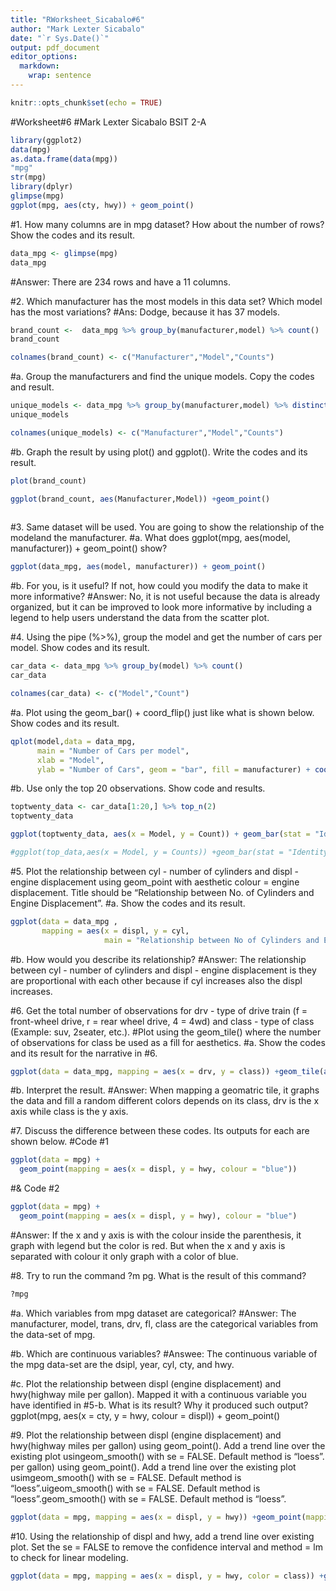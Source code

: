 ```yaml
---
title: "RWorksheet_Sicabalo#6"
author: "Mark Lexter Sicabalo"
date: "`r Sys.Date()`"
output: pdf_document
editor_options: 
  markdown: 
    wrap: sentence
---
```


```r
knitr::opts_chunk$set(echo = TRUE)
```

#Worksheet#6 #Mark Lexter Sicabalo BSIT 2-A

```r
library(ggplot2)
data(mpg)
as.data.frame(data(mpg))
"mpg"
str(mpg)
library(dplyr)
glimpse(mpg)
ggplot(mpg, aes(cty, hwy)) + geom_point()
```

#1.
How many columns are in mpg dataset?
How about the number of rows?
Show the codes and its result.

```r
data_mpg <- glimpse(mpg)
data_mpg
```

#Answer: There are 234 rows and have a 11 columns.

#2.
Which manufacturer has the most models in this data set?
Which model has the most variations?
#Ans: Dodge, because it has 37 models.

```r
brand_count <-  data_mpg %>% group_by(manufacturer,model) %>% count()
brand_count

colnames(brand_count) <- c("Manufacturer","Model","Counts")

```

#a.
Group the manufacturers and find the unique models.
Copy the codes and result.

```r
unique_models <- data_mpg %>% group_by(manufacturer,model) %>% distinct() %>% count()
unique_models

colnames(unique_models) <- c("Manufacturer","Model","Counts")
```

#b.
Graph the result by using plot() and ggplot().
Write the codes and its result.

```r
plot(brand_count)

ggplot(brand_count, aes(Manufacturer,Model)) +geom_point()
 
```

#3.
Same dataset will be used.
You are going to show the relationship of the modeland the manufacturer.
#a.
What does ggplot(mpg, aes(model, manufacturer)) + geom_point() show?

```r
ggplot(data_mpg, aes(model, manufacturer)) + geom_point()
```

#b.
For you, is it useful?
If not, how could you modify the data to make it more informative?
#Answer: No, it is not useful because the data is already organized, but it can be improved to look more informative by including a legend to help users understand the data from the scatter plot.

#4.
Using the pipe (%\>%), group the model and get the number of cars per model.
Show codes and its result.

```r
car_data <- data_mpg %>% group_by(model) %>% count()
car_data

colnames(car_data) <- c("Model","Count")
```

#a.
Plot using the geom_bar() + coord_flip() just like what is shown below.
Show codes and its result.

```r
qplot(model,data = data_mpg,
      main = "Number of Cars per model",
      xlab = "Model",
      ylab = "Number of Cars", geom = "bar", fill = manufacturer) + coord_flip()
```

#b.
Use only the top 20 observations.
Show code and results.

```r
toptwenty_data <- car_data[1:20,] %>% top_n(2)
toptwenty_data

ggplot(toptwenty_data, aes(x = Model, y = Count)) + geom_bar(stat = "Identity") + coord_flip()

```

```r
#ggplot(top_data,aes(x = Model, y = Counts)) +geom_bar(stat = "Identity") +coord_flip()
```

#5.
Plot the relationship between cyl - number of cylinders and displ - engine displacement using geom_point with aesthetic colour = engine displacement.
Title should be "Relationship between No. of Cylinders and Engine Displacement".
#a.
Show the codes and its result.

```r
ggplot(data = data_mpg , 
       mapping = aes(x = displ, y = cyl, 
                     main = "Relationship between No of Cylinders and Engine Displacement")) + geom_point(mapping=aes(colour = "engine displacement"))
```

#b.
How would you describe its relationship?
#Answer: The relationship between cyl - number of cylinders and displ - engine displacement is they are proportional with each other because if cyl increases also the displ increases.

#6.
Get the total number of observations for drv - type of drive train (f = front-wheel drive, r = rear wheel drive, 4 = 4wd) and class - type of class (Example: suv, 2seater, etc.).
#Plot using the geom_tile() where the number of observations for class be used as a fill for aesthetics.
#a.
Show the codes and its result for the narrative in #6.

```r
ggplot(data = data_mpg, mapping = aes(x = drv, y = class)) +geom_tile(aes(fill=class))
```

#b.
Interpret the result.
#Answer: When mapping a geomatric tile, it graphs the data and fill a random different colors depends on its class, drv is the x axis while class is the y axis.

#7.
Discuss the difference between these codes.
Its outputs for each are shown below.
#Code #1

```r
ggplot(data = mpg) +
  geom_point(mapping = aes(x = displ, y = hwy, colour = "blue"))
```

#& Code #2

```r
ggplot(data = mpg) +
  geom_point(mapping = aes(x = displ, y = hwy), colour = "blue")
```

#Answer: If the x and y axis is with the colour inside the parenthesis, it graph with legend but the color is red.
But when the x and y axis is separated with colour it only graph with a color of blue.

#8.
Try to run the command ?m
pg.
What is the result of this command?

```r
?mpg
```

#a.
Which variables from mpg dataset are categorical?
#Answer: The manufacturer, model, trans, drv, fl, class are the categorical variables from the data-set of mpg.

#b.
Which are continuous variables?
#Answee: The continuous variable of the mpg data-set are the dsipl, year, cyl, cty, and hwy.

#c.
Plot the relationship between displ (engine displacement) and hwy(highway mile per gallon).
Mapped it with a continuous variable you have identified in #5-b.
What is its result?
Why it produced such output?
ggplot(mpg, aes(x = cty, y = hwy, colour = displ)) + geom_point()

#9.
Plot the relationship between displ (engine displacement) and hwy(highway miles per gallon) using geom_point().
Add a trend line over the existing plot usingeom_smooth() with se = FALSE.
Default method is "loess".
per gallon) using geom_point().
Add a trend line over the existing plot usimgeom_smooth() with se = FALSE.
Default method is "loess".uigeom_smooth() with se = FALSE.
Default method is "loess".geom_smooth() with se = FALSE.
Default method is "loess".

```r
ggplot(data = mpg, mapping = aes(x = displ, y = hwy)) +geom_point(mapping=aes(color=class)) +geom_smooth(se = FALSE)
```

#10.
Using the relationship of displ and hwy, add a trend line over existing plot.
Set the se = FALSE to remove the confidence interval and method = lm to check for linear modeling.

```r
ggplot(data = mpg, mapping = aes(x = displ, y = hwy, color = class)) +geom_point() +geom_smooth(se = FALSE, method = lm)
```
